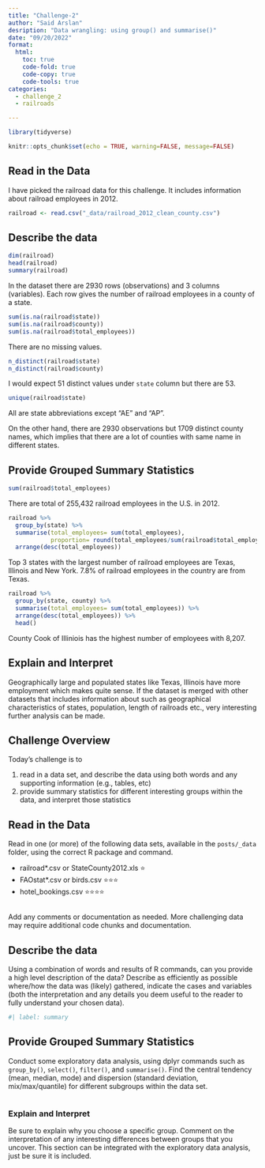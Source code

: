 ```yaml
---
title: "Challenge-2"
author: "Said Arslan"
desription: "Data wrangling: using group() and summarise()"
date: "09/20/2022"
format:
  html:
    toc: true
    code-fold: true
    code-copy: true
    code-tools: true
categories:
  - challenge_2
  - railroads

---
```


```r

library(tidyverse)

knitr::opts_chunk$set(echo = TRUE, warning=FALSE, message=FALSE)

```



## Read in the Data


I have picked the railroad data for this challenge. It includes information about railroad employees in 2012.


```r

railroad <- read.csv("_data/railroad_2012_clean_county.csv")

```




## Describe the data

```r

dim(railroad)
head(railroad)
summary(railroad)

```


In the dataset there are 2930 rows (observations) and 3 columns (variables). Each row gives the number of railroad employees in a county of a state.


```r

sum(is.na(railroad$state))
sum(is.na(railroad$county))
sum(is.na(railroad$total_employees))

```
There are no missing values.


```r

n_distinct(railroad$state)
n_distinct(railroad$county)

```

I would expect 51 distinct values under `state` column but there are 53.


```r

unique(railroad$state)

```

All are state abbreviations except "AE" and "AP".


On the other hand, there are 2930 observations but 1709 distinct county names, which implies that there are a lot of counties with same name in different states.




## Provide Grouped Summary Statistics


```r

sum(railroad$total_employees)

```

There are total of 255,432 railroad employees in the U.S. in 2012.


```r

railroad %>% 
  group_by(state) %>% 
  summarise(total_employees= sum(total_employees),  
            proportion= round(total_employees/sum(railroad$total_employees)*100,1)) %>% 
  arrange(desc(total_employees))

```

Top 3 states with the largest number of railroad employees are Texas, Illinois and New York. 7.8% of railroad employees in the country are from Texas.


```r

railroad %>% 
  group_by(state, county) %>% 
  summarise(total_employees= sum(total_employees)) %>% 
  arrange(desc(total_employees)) %>% 
  head()


```

County Cook of Illiniois has the highest number of employees with 8,207. 


## Explain and Interpret

Geographically large and populated states like Texas, Illinois have more employment which makes quite sense. If the dataset is merged with other datasets that includes information about such as geographical characteristics of states, population, length of railroads etc., very interesting further analysis can be made.





























































































## Challenge Overview

Today's challenge is to

1)  read in a data set, and describe the data using both words and any supporting information (e.g., tables, etc)
2)  provide summary statistics for different interesting groups within the data, and interpret those statistics

## Read in the Data

Read in one (or more) of the following data sets, available in the `posts/_data` folder, using the correct R package and command.

-   railroad\*.csv or StateCounty2012.xls ⭐
-   FAOstat\*.csv or birds.csv ⭐⭐⭐
-   hotel_bookings.csv ⭐⭐⭐⭐

```r

```

Add any comments or documentation as needed. More challenging data may require additional code chunks and documentation.

## Describe the data

Using a combination of words and results of R commands, can you provide a high level description of the data? Describe as efficiently as possible where/how the data was (likely) gathered, indicate the cases and variables (both the interpretation and any details you deem useful to the reader to fully understand your chosen data).

```r
#| label: summary

```

## Provide Grouped Summary Statistics

Conduct some exploratory data analysis, using dplyr commands such as `group_by()`, `select()`, `filter()`, and `summarise()`. Find the central tendency (mean, median, mode) and dispersion (standard deviation, mix/max/quantile) for different subgroups within the data set.

```r

```

### Explain and Interpret

Be sure to explain why you choose a specific group. Comment on the interpretation of any interesting differences between groups that you uncover. This section can be integrated with the exploratory data analysis, just be sure it is included.
